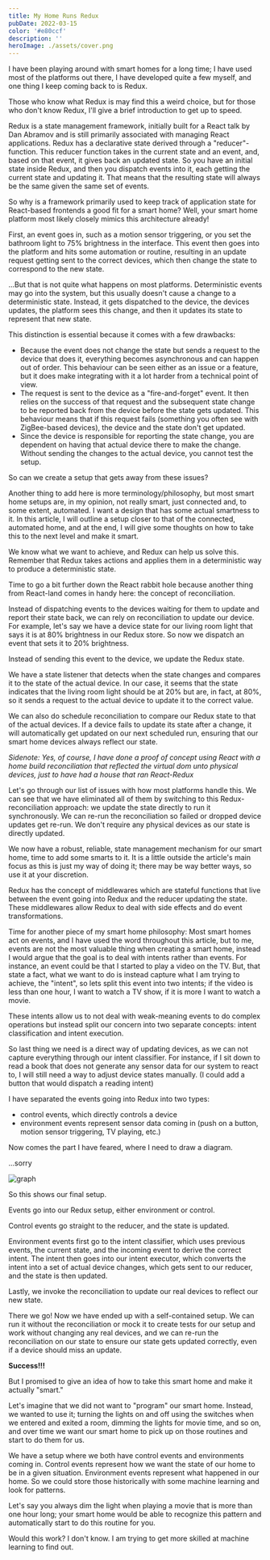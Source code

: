 ```yaml
---
title: My Home Runs Redux
pubDate: 2022-03-15
color: '#e80ccf'
description: ''
heroImage: ./assets/cover.png
---
```



I have been playing around with smart homes for a long time; I have used most of the platforms out there, I have developed quite a few myself, and one thing I keep coming back to is Redux.

Those who know what Redux is may find this a weird choice, but for those who don't know Redux, I'll give a brief introduction to get up to speed.

Redux is a state management framework, initially built for a React talk by Dan Abramov and is still primarily associated with managing React applications. Redux has a declarative state derived through a "reducer"-function. This reducer function takes in the current state and an event, and, based on that event, it gives back an updated state. So you have an initial state inside Redux, and then you dispatch events into it, each getting the current state and updating it. That means that the resulting state will always be the same given the same set of events.

So why is a framework primarily used to keep track of application state for React-based frontends a good fit for a smart home? Well, your smart home platform most likely closely mimics this architecture already!

First, an event goes in, such as a motion sensor triggering, or you set the bathroom light to 75% brightness in the interface. This event then goes into the platform and hits some automation or routine, resulting in an update request getting sent to the correct devices, which then change the state to correspond to the new state.

...But that is not quite what happens on most platforms. Deterministic events may go into the system, but this usually doesn't cause a change to a deterministic state. Instead, it gets dispatched to the device, the devices updates, the platform sees this change, and then it updates its state to represent that new state.

This distinction is essential because it comes with a few drawbacks:

- Because the event does not change the state but sends a request to the device that does it, everything becomes asynchronous and can happen out of order. This behaviour can be seen either as an issue or a feature, but it does make integrating with it a lot harder from a technical point of view.
- The request is sent to the device as a "fire-and-forget" event. It then relies on the success of that request and the subsequent state change to be reported back from the device before the state gets updated. This behaviour means that if this request fails (something you often see with ZigBee-based devices), the device and the state don't get updated.
- Since the device is responsible for reporting the state change, you are dependent on having that actual device there to make the change. Without sending the changes to the actual device, you cannot test the setup.

So can we create a setup that gets away from these issues?

Another thing to add here is more terminology/philosophy, but most smart home setups are, in my opinion, not really smart, just connected and, to some extent, automated. I want a design that has some actual smartness to it. In this article, I will outline a setup closer to that of the connected, automated home, and at the end, I will give some thoughts on how to take this to the next level and make it smart.

We know what we want to achieve, and Redux can help us solve this. Remember that Redux takes actions and applies them in a deterministic way to produce a deterministic state.

Time to go a bit further down the React rabbit hole because another thing from React-land comes in handy here: the concept of reconciliation.

Instead of dispatching events to the devices waiting for them to update and report their state back, we can rely on reconciliation to update our device. For example, let's say we have a device state for our living room light that says it is at 80% brightness in our Redux store. So now we dispatch an event that sets it to 20% brightness.

Instead of sending this event to the device, we update the Redux state.

We have a state listener that detects when the state changes and compares it to the state of the actual device. In our case, it seems that the state indicates that the living room light should be at 20% but are, in fact, at 80%, so it sends a request to the actual device to update it to the correct value.

We can also do schedule reconciliation to compare our Redux state to that of the actual devices. If a device fails to update its state after a change, it will automatically get updated on our next scheduled run, ensuring that our smart home devices always reflect our state.

_Sidenote: Yes, of course, I have done a proof of concept using React with a home build reconciliation that reflected the virtual dom unto physical devices, just to have had a house that ran React-Redux_

Let's go through our list of issues with how most platforms handle this. We can see that we have eliminated all of them by switching to this Redux-reconciliation approach: we update the state directly to run it synchronously. We can re-run the reconciliation so failed or dropped device updates get re-run. We don't require any physical devices as our state is directly updated.

We now have a robust, reliable, state management mechanism for our smart home, time to add some smarts to it. It is a little outside the article's main focus as this is just my way of doing it; there may be way better ways, so use it at your discretion.

Redux has the concept of middlewares which are stateful functions that live between the event going into Redux and the reducer updating the state. These middlewares allow Redux to deal with side effects and do event transformations.

Time for another piece of my smart home philosophy: Most smart homes act on events, and I have used the word throughout this article, but to me, events are not the most valuable thing when creating a smart home, instead I would argue that the goal is to deal with intents rather than events. For instance, an event could be that I started to play a video on the TV. But, that state a fact, what we want to do is instead capture what I am trying to achieve, the "intent", so lets split this event into two intents; if the video is less than one hour, I want to watch a TV show, if it is more I want to watch a movie.

These intents allow us to not deal with weak-meaning events to do complex operations but instead split our concern into two separate concepts: intent classification and intent execution.

So last thing we need is a direct way of updating devices, as we can not capture everything through our intent classifier. For instance, if I sit down to read a book that does not generate any sensor data for our system to react to, I will still need a way to adjust device states manually. (I could add a button that would dispatch a reading intent)

I have separated the events going into Redux into two types:

- control events, which directly controls a device
- environment events represent sensor data coming in (push on a button, motion sensor triggering, TV playing, etc.)

Now comes the part I have feared, where I need to draw a diagram.

...sorry

<Image src={graph} alt='graph' />

So this shows our final setup.

Events go into our Redux setup, either environment or control.

Control events go straight to the reducer, and the state is updated.

Environment events first go to the intent classifier, which uses previous events, the current state, and the incoming event to derive the correct intent. The intent then goes into our intent executor, which converts the intent into a set of actual device changes, which gets sent to our reducer, and the state is then updated.

Lastly, we invoke the reconciliation to update our real devices to reflect our new state.

There we go! Now we have ended up with a self-contained setup. We can run it without the reconciliation or mock it to create tests for our setup and work without changing any real devices, and we can re-run the reconciliation on our state to ensure our state gets updated correctly, even if a device should miss an update.

**Success!!!**

But I promised to give an idea of how to take this smart home and make it actually "smart."

Let's imagine that we did not want to "program" our smart home. Instead, we wanted to use it; turning the lights on and off using the switches when we entered and exited a room, dimming the lights for movie time, and so on, and over time we want our smart home to pick up on those routines and start to do them for us.

We have a setup where we both have control events and environments coming in. Control events represent how we want the state of our home to be in a given situation. Environment events represent what happened in our home. So we could store those historically with some machine learning and look for patterns.

Let's say you always dim the light when playing a movie that is more than one hour long; your smart home would be able to recognize this pattern and automatically start to do this routine for you.

Would this work? I don't know. I am trying to get more skilled at machine learning to find out.
